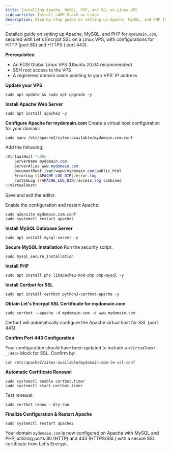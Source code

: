 ```yaml
---
title: Installing Apache, MySQL, PHP, and SSL on Linux VPS
sidebartitle: Install LAMP Stack on Linux
description: Step-by-step guide on setting up Apache, MySQL, and PHP for `mydomain.com`, secured with Let's Encrypt SSL on a Linux VPS, with configurations for ports 80 and 443.
---
```


Detailed guide on setting up Apache, MySQL, and PHP for `mydomain.com`, secured with Let's Encrypt SSL on a Linux VPS, with configurations for HTTP (port 80) and HTTPS ( port 443).&#x20;

**Prerequisites**:

- An EDIS Global Linux VPS (Ubuntu 20.04 recommended)
- SSH root access to the VPS
- A registered domain name pointing to your VPS' IP address

**Update your VPS**

```shell
sudo apt update && sudo apt upgrade -y
```

**Install Apache Web Server**

```shell
sudo apt install apache2 -y
```

**Configure Apache for mydomain.com**
Create a virtual host configuration for your domain:

```shell
sudo nano /etc/apache2/sites-available/mydomain.com.conf
```

Add the following:

```powershell
<VirtualHost *:80>
    ServerName mydomain.com
    ServerAlias www.mydomain.com
    DocumentRoot /var/wwpw/mydomain.com/public_html
    ErrorLog ${APACHE_LOG_DIR}/error.log
    CustomLog ${APACHE_LOG_DIR}/access.log combined
</VirtualHost>
```

Save and exit the editor.

Enable the configuration and restart Apache:

```shell
sudo a2ensite mydomain.com.conf
sudo systemctl restart apache2
```

**Install MySQL Database Server**

```shell
sudo apt install mysql-server -y
```

**Secure MySQL Installation**
Run the security script:

```shell
sudo mysql_secure_installation
```

**Install PHP**

```shell
sudo apt install php libapache2-mod-php php-mysql -y
```

**Install Certbot for SSL**

```shell
sudo apt install certbot python3-certbot-apache -y
```

**Obtain Let's Encrypt SSL Certificate for mydomain.com**

```shell
sudo certbot --apache -d mydomain.com -d www.mydomain.com
```

Certbot will automatically configure the Apache virtual host for SSL (port 443).

**Confirm Port 443 Configuration**

Your configuration should have been updated to include a `<VirtualHost _:443>` block for SSL. Confirm by:

```shell
cat /etc/apache2/sites-available/mydomain.com-le-ssl.conf
```

**Automatic Certificate Renewal**

```shell
sudo systemctl enable certbot.timer
sudo systemctl start certbot.timer
```

Test renewal:

```shell
sudo certbot renew --dry-run
```

**Finalize Configuration & Restart Apache**

```shell
sudo systemctl restart apache2
```

Your domain `mydomain.com` is now configured on Apache with MySQL and PHP, utilizing ports 80 (HTTP) and 443 (HTTPS/SSL) with a secure SSL certificate from Let's Encrypt.
